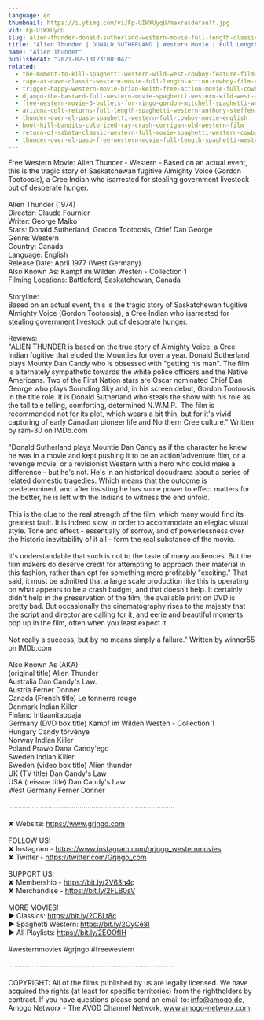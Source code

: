 ```yaml
---
language: en
thumbnail: https://i.ytimg.com/vi/Fp-UIWXUyqU/maxresdefault.jpg
vid: Fp-UIWXUyqU
slug: alien-thunder-donald-sutherland-western-movie-full-length-classic-feature-film-english
title: "Alien Thunder | DONALD SUTHERLAND | Western Movie | Full Length Classic Feature Film | English"
name: "Alien Thunder"
publishedAt: "2021-02-13T23:00:04Z"
related:
  - the-moment-to-kill-spaghetti-western-wild-west-cowboy-feature-film-full-length
  - rage-at-dawn-classic-western-movie-full-length-action-cowboy-film-english-drama
  - trigger-happy-western-movie-brian-keith-free-action-movie-full-cowboy-films-full-movies
  - django-the-bastard-full-western-movie-spaghetti-western-wild-west-action
  - free-western-movie-3-bullets-for-ringo-gordon-mitchell-spaghetti-western-full-youtube-movie
  - arizona-colt-returns-full-length-spaghetti-western-anthony-steffen-cowboy-film-1970
  - thunder-over-el-paso-spaghetti-western-full-cowboy-movie-english
  - boot-hill-bandits-colorized-ray-crash-corrigan-old-western-film
  - return-of-sabata-classic-western-full-movie-spaghetti-western-cowboys-english
  - thunder-over-el-paso-free-western-movie-full-length-spaghetti-western-full-action-movie
---
```


Free Western Movie: Alien Thunder - Western - Based on an actual event, this is the tragic story of Saskatchewan fugitive Almighty Voice (Gordon Tootoosis), a Cree Indian who isarrested for stealing government livestock out of desperate hunger.<br />
<br />
Alien Thunder (1974)<br />
Director: Claude Fournier<br />
Writer: George Malko<br />
Stars: Donald Sutherland, Gordon Tootoosis, Chief Dan George<br />
Genre: Western<br />
Country: Canada<br />
Language: English<br />
Release Date: April 1977 (West Germany) <br />
Also Known As: Kampf im Wilden Westen - Collection 1 <br />
Filming Locations: Battleford, Saskatchewan, Canada<br />
<br />
Storyline:<br />
Based on an actual event, this is the tragic story of Saskatchewan fugitive Almighty Voice (Gordon Tootoosis), a Cree Indian who isarrested for stealing government livestock out of desperate hunger.<br />
<br />
Reviews:<br />
"ALIEN THUNDER is based on the true story of Almighty Voice, a Cree Indian fugitive that eluded the Mounties for over a year. Donald Sutherland plays Mounty Dan Candy who is obsessed with "getting his man". The film is alternately sympathetic towards the white police officers and the Native Americans. Two of the First Nation stars are Oscar nominated Chief Dan George who plays Sounding Sky and, in his screen debut, Gordon Tootoosis in the title role. It is Donald Sutherland who steals the show with his role as the tall tale telling, comforting, determined N.W.M.P.. The film is recommended not for its plot, which wears a bit thin, but for it's vivid capturing of early Canadian pioneer life and Northern Cree culture." Written by ram-30 on IMDb.com <br />
<br />
"Donald Sutherland plays Mountie Dan Candy as if the character he knew he was in a movie and kept pushing it to be an action/adventure film, or a revenge movie, or a revisionist Western with a hero who could make a difference - but he's not. He's in an historical docudrama about a series of related domestic tragedies. Which means that the outcome is predetermined, and after insisting he has some power to effect matters for the better, he is left with the Indians to witness the end unfold.<br />
<br />
This is the clue to the real strength of the film, which many would find its greatest fault. It is indeed slow, in order to accommodate an elegiac visual style. Tone and effect - essentially of sorrow, and of powerlessness over the historic inevitability of it all - form the real substance of the movie.<br />
<br />
It's understandable that such is not to the taste of many audiences. But the film makers do deserve credit for attempting to approach their material in this fashion, rather than opt for something more profitably "exciting." That said, it must be admitted that a large scale production like this is operating on what appears to be a crash budget, and that doesn't help. It certainly didn't help in the preservation of the film, the available print on DVD is pretty bad. But occasionally the cinematography rises to the majesty that the script and director are calling for it, and eerie and beautiful moments pop up in the film, often when you least expect it.<br />
<br />
Not really a success, but by no means simply a failure." Written by winner55 on IMDb.com<br />
<br />
Also Known As (AKA)<br />
(original title) Alien Thunder<br />
Australia Dan Candy's Law.<br />
Austria Ferner Donner<br />
Canada (French title) Le tonnerre rouge<br />
Denmark Indian Killer<br />
Finland Intiaanitappaja<br />
Germany (DVD box title) Kampf im Wilden Westen - Collection 1<br />
Hungary Candy törvénye<br />
Norway Indian Killer<br />
Poland Prawo Dana Candy'ego<br />
Sweden Indian Killer<br />
Sweden (video box title) Alien thunder<br />
UK (TV title) Dan Candy's Law<br />
USA (reissue title) Dan Candy's Law<br />
West Germany Ferner Donner<br />
<br />
····················································································<br />
<br />
✘ Website: https://www.grjngo.com<br />
<br />
FOLLOW US!<br />
✘ Instagram - https://www.instagram.com/grjngo_westernmovies<br />
✘ Twitter - https://twitter.com/Grjngo_com<br />
<br />
SUPPORT US!<br />
✘ Membership - https://bit.ly/2V63h4q<br />
✘ Merchandise - https://bit.ly/2FLB0sV<br />
<br />
MORE MOVIES! <br />
► Classics: https://bit.ly/2CBLt8c <br />
► Spaghetti Western: https://bit.ly/2CyCe8I <br />
► All Playlists: https://bit.ly/2EOOfIH <br />
<br />
#westernmovies #grjngo #freewestern<br />
<br />
····················································································<br />
<br />
COPYRIGHT: All of the films published by us are legally licensed. We have acquired the rights (at least for specific territories) from the rightholders by contract. If you have questions please send an email to: info@amogo.de, Amogo Networx - The AVOD Channel Network, www.amogo-networx.com.